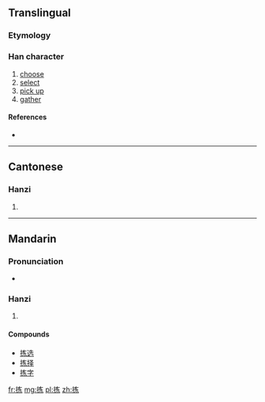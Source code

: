 {{also|揀}}
==Translingual==

===Etymology===
{{Han simp|揀|f=柬}}

===Han character===
{{Han char|rn=64|rad=手|as=05|sn=8|four=|canj=手大女金 (QKVC)}}

# [[choose]]
# [[select]]
# [[pick up]]
# [[gather]]

====References====
* {{Han ref|kx=0427.161|hdz=31851.010|uh=62E3|ud=25315}}

----

==Cantonese==

===Hanzi===
{{yue-hanzi|jyut=|y=gaan2|tra=揀}}

# {{defn|lang=yue|sort=手05}}

----

==Mandarin==

===Pronunciation===
* {{audio|Zh-jian.ogg|Audio}}

===Hanzi===
{{cmn-hanzi|tra=揀|pin=[[jiǎn]] ([[jian3]])|wg=chien<sup>3</sup>}}

# {{defn|lang=cmn|sort=手05}}

====Compounds====
* [[拣选]]
* [[拣择]]
* [[拣字]]

[[fr:拣]]
[[mg:拣]]
[[pl:拣]]
[[zh:拣]]